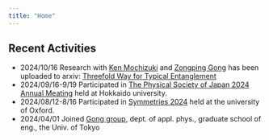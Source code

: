 ```yaml
---
title: "Home"
---
```


## Recent Activities

- 2024/10/16 Research with [Ken Mochizuki](https://damp-saiki-9142.fakefur.jp/english.html) and [Zongping Gong](https://sites.google.com/site/zongpinggong/) has been uploaded to arxiv: [Threefold Way for Typical Entanglement](https://arxiv.org/abs/2410.11309v1)
- 2024/09/16-9/19 Participated in [The Physical Society of Japan 2024 Annual Meating](https://www.jps.or.jp/activities/meetings/annual/annual-index.php) held at Hokkaido university.
- 2024/08/12-8/16 Participated in [Symmetries 2024](https://sites.google.com/view/symmetries2024/home) held at the university of Oxford.
- 2024/04/01 Joined [Gong group](https://sites.google.com/g.ecc.u-tokyo.ac.jp/gonggroup/), dept. of appl. phys., graduate school of eng., the Univ. of Tokyo